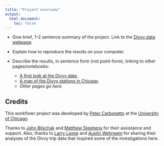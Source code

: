 ```yaml
---
title: "Project overview"
output:
  html_document:
    toc: false
---
```


+ Give brief, 1–2 sentence summary of the project. Link to the
[Divvy data webpage](https://www.divvybikes.com/system-data).

+ Explain how to reproduce the results on your computer.

+ Describe the results, in sentence form (not point-form), linking to
other pages/notebooks:

    - [A first look at the Divvy data](first-glance.html).
	- [A map of the Divvy stations in Chicago](stations-map.html).
    - *Other pages go here.*

## Credits

This workflowr project was developed by [Peter
Carbonetto](http://pcarbo.github.io) at the [University of
Chicago](https://www.uchicago.edu).

Thanks to [John Blischak](https://github.com/jdblischak) and
[Matthew Stephens](http://stephenslab.uchicago.edu) for their assistance and
support. Also, thanks to [Larry
Layne](https://rstudio-pubs-static.s3.amazonaws.com/63061_90f5136ffdf74740b6ba4ad8f2fd72fe.html)
and [Austin
Wehrwein](http://www.austinwehrwein.com/data-visualization/heatmaps-with-divvy-data)
for sharing their analyses of the Divvy trip data that inspired some
of the investigations here.

